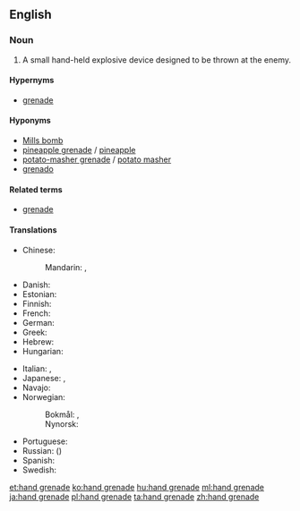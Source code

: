 {{wikipedia}}
==English==

===Noun===
{{en-noun|head=[[hand]] [[grenade]]}}

# {{context|military|lang=en}} A small hand-held explosive device designed to be thrown at the enemy.

====Hypernyms====
* [[grenade]]

====Hyponyms====
* [[Mills bomb]]
* [[pineapple grenade]] / [[pineapple]]
* [[potato-masher grenade]] / [[potato masher]]
* [[grenado]]

====Related terms====
* [[grenade]]

====Translations====
{{trans-top|explosive device}}
* Chinese:
*: Mandarin: {{t|cmn|手榴彈|sc=Hani}}, {{t|cmn|手榴弹|tr=shǒuliúdàn|sc=Hani}}
* Danish: {{t-|da|håndgranat|c}}
* Estonian: {{t-|et|käsigranaat}}
* Finnish: {{t-|fi|käsikranaatti}}
* French: {{t|fr|grenade à main|f}}
* German: {{t|de|Handgranate|f}}
* Greek: {{t+|el|χειροβομβίδα|f|tr=chirovomvída}}
* Hebrew: {{t-|he|רמון יד|tr=rimon yad}}
* Hungarian: {{t+|hu|kézigránát}}
{{trans-mid}}
* Italian: {{t+|it|granata|f}}, {{t-|it|bomba a mano|f}}
* Japanese: {{t|ja|手榴弾|tr=てりゅうだん, teryūdan, しゅりゅうだん, shuryūdan|sc=Jpan}}, {{t|ja|手投げ弾|tr=てなげだん, tenagedan|sc=Jpan}}
* Navajo: {{tø|nv|dadilhóni aheltłʼidígíí}}
* Norwegian:
*: Bokmål: {{t-|nb|håndgranat|m}}, {{t-|nb|handgranat|m}}
*: Nynorsk: {{t-|nn|handgranat|m}}
* Portuguese: {{t-|pt|granada de mão|f}}
* Russian: ({{l|ru|ручной|ручна́я}}) {{t+|ru|граната|f|tr=granáta}}
* Spanish: {{t-|es|granada de mano|f}}
* Swedish: {{t-|sv|handgranat|c}}
{{trans-bottom}}

[[et:hand grenade]]
[[ko:hand grenade]]
[[hu:hand grenade]]
[[ml:hand grenade]]
[[ja:hand grenade]]
[[pl:hand grenade]]
[[ta:hand grenade]]
[[zh:hand grenade]]